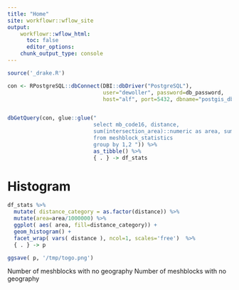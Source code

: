 ```yaml
---
title: "Home"
site: workflowr::wflow_site
output:
    workflowr::wflow_html:
      toc: false
      editor_options:
    chunk_output_type: console
---
```



```r
source('_drake.R')

con <- RPostgreSQL::dbConnect(DBI::dbDriver("PostgreSQL"),
                              user="dewoller", password=db_password,
                              host="alf", port=5432, dbname="postgis_db")


dbGetQuery(con, glue::glue("
                           select mb_code16, distance, 
                           sum(intersection_area)::numeric as area, sum( category_proportion) as prop
                           from meshblock_statistics
                           group by 1,2 ")) %>%
                           as_tibble() %>%
                           { . } -> df_stats

```

#  Histogram


```r

df_stats %>% 
  mutate( distance_category = as.factor(distance)) %>%
  mutate(area=area/1000000) %>%
  ggplot( aes( area, fill=distance_category)) +
  geom_histogram() + 
  facet_wrap( vars( distance ), ncol=1, scales='free')  %>% 
  { . } -> p

ggsave( p, '/tmp/togo.png')

```

Number of meshblocks with no geography
Number of meshblocks with no geography





